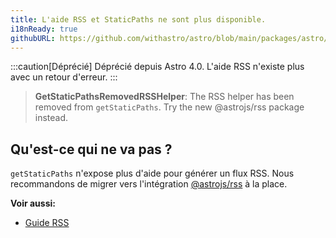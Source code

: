```yaml
---
title: L'aide RSS et StaticPaths ne sont plus disponible.
i18nReady: true
githubURL: https://github.com/withastro/astro/blob/main/packages/astro/src/core/errors/errors-data.ts
---
```


:::caution[Déprécié]
Déprécié depuis Astro 4.0. L'aide RSS n'existe plus avec un retour d'erreur.
:::


> **GetStaticPathsRemovedRSSHelper**: The RSS helper has been removed from `getStaticPaths`. Try the new @astrojs/rss package instead.

## Qu'est-ce qui ne va pas ?
`getStaticPaths` n'expose plus d'aide pour générer un flux RSS. Nous recommandons de migrer vers l'intégration [@astrojs/rss](/fr/guides/rss/#mise-en-place-de-astrojsrss) à la place.

**Voir aussi:**
-  [Guide RSS](/fr/guides/rss/)
